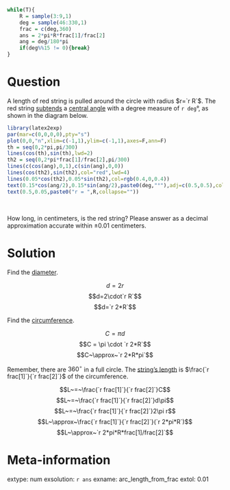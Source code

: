 ```r
while(T){
    R = sample(3:9,1)
    deg = sample(46:330,1)
    frac = c(deg,360)
    ans = 2*pi*R*frac[1]/frac[2]
    ang = deg/180*pi
    if(deg%%15 != 0){break}
}


```

Question
========

A length of red string is pulled around the circle with radius $r=`r R`$. The red string [subtends](https://en.wikipedia.org/wiki/Subtended_angle) a [central angle](https://en.wikipedia.org/wiki/Central_angle) with a degree measure of `r deg`°, as shown in the diagram below.

```r
library(latex2exp)
par(mar=c(0,0,0,0),pty="s")
plot(0,0,"n",xlim=c(-1,1),ylim=c(-1,1),axes=F,ann=F)
th = seq(0,2*pi,pi/300)
lines(cos(th),sin(th),lwd=2)
th2 = seq(0,2*pi*frac[1]/frac[2],pi/300)
lines(c(cos(ang),0,1),c(sin(ang),0,0))
lines(cos(th2),sin(th2),col="red",lwd=4)
lines(0.05*cos(th2),0.05*sin(th2),col=rgb(0.4,0,0.4))
text(0.15*cos(ang/2),0.15*sin(ang/2),paste0(deg,"°"),adj=c(0.5,0.5),col=rgb(0.4,0,0.4))
text(0.5,0.05,paste0("r = ",R,collapse=""))
```
\

How long, in centimeters, is the red string? Please answer as a decimal approximation accurate within $\pm 0.01$ centimeters.

Solution
========

Find the [diameter](https://en.wikipedia.org/wiki/Diameter).

$$d=2r$$
$$d=2\cdot`r R`$$
$$d=`r 2*R`$$

Find the [circumference](https://en.wikipedia.org/wiki/Circumference).

$$C = \pi d$$
$$C = \pi \cdot `r 2*R`$$
$$C~\approx~`r 2*R*pi`$$

Remember, there are $360^{\circ}$ in a full circle. The [string's length](https://en.wikipedia.org/wiki/Circular_arc) is $\frac{`r frac[1]`}{`r frac[2]`}$ of the circumference.

$$L~=~\frac{`r frac[1]`}{`r frac[2]`}C$$
$$L~=~\frac{`r frac[1]`}{`r frac[2]`}d\pi$$
$$L~=~\frac{`r frac[1]`}{`r frac[2]`}2\pi r$$
$$L~\approx~\frac{`r frac[1]`}{`r frac[2]`}(`r 2*pi*R`)$$
$$L~\approx~`r 2*pi*R*frac[1]/frac[2]`$$




Meta-information
============
extype: num
exsolution: `r ans`
exname: arc_length_from_frac
extol: 0.01
